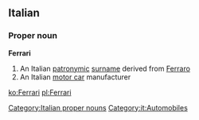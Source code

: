 ==Italian==

===Proper noun===
{{wikipedia|lang=it}}
'''Ferrari'''

# An Italian [[patronymic]] [[surname]] derived from [[Ferraro]]
# An Italian [[motor car]] manufacturer

[[Category:Italian proper nouns]]
[[Category:it:Automobiles]]

[[ko:Ferrari]]
[[pl:Ferrari]]
